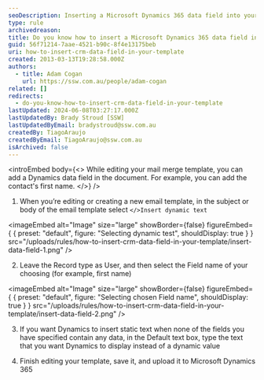 ```yaml
---
seoDescription: Inserting a Microsoft Dynamics 365 data field into your template allows you to personalize emails with user-specific information.
type: rule
archivedreason:
title: Do you know how to insert a Microsoft Dynamics 365 data field into your template?
guid: 56f71214-7aae-4521-b90c-8f4e13175beb
uri: how-to-insert-crm-data-field-in-your-template
created: 2013-03-13T19:28:58.000Z
authors:
  - title: Adam Cogan
    url: https://ssw.com.au/people/adam-cogan
related: []
redirects:
  - do-you-know-how-to-insert-crm-data-field-in-your-template
lastUpdated: 2024-06-08T03:27:17.000Z
lastUpdatedBy: Brady Stroud [SSW]
lastUpdatedByEmail: bradystroud@ssw.com.au
createdBy: TiagoAraujo
createdByEmail: TiagoAraujo@ssw.com.au
isArchived: false
---
```


<introEmbed
  body={<>
While editing your mail merge template, you can add a Dynamics data field in the document. For example, you can add the contact's first name.
  </>}
/>
1. When you’re editing or creating a new email template, in the subject or body of the email template select `</>Insert dynamic text`
   
<imageEmbed
  alt="Image"
  size="large"
  showBorder={false}
  figureEmbed={ {
    preset: "default",
    figure: "Selecting dynamic test",
    shouldDisplay: true
  } }
  src="/uploads/rules/how-to-insert-crm-data-field-in-your-template/insert-data-field-1.png"
/>

2. Leave the Record type as User, and then select the Field name of your choosing (for example, first name)
   
<imageEmbed
  alt="Image"
  size="large"
  showBorder={false}
  figureEmbed={ {
    preset: "default",
    figure: "Selecting chosen Field name",
    shouldDisplay: true
  } }
  src="/uploads/rules/how-to-insert-crm-data-field-in-your-template/insert-data-field-2.png"
/>

3. If you want Dynamics to insert static text when none of the fields you have specified contain any data, in the Default text box, type the text that you want Dynamics to display instead of a dynamic value

4. Finish editing your template, save it, and upload it to Microsoft Dynamics 365

